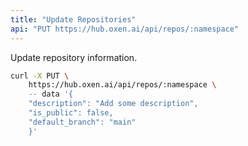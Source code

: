 ```yaml
---
title: "Update Repositories"
api: "PUT https://hub.oxen.ai/api/repos/:namespace"
---
```


Update repository information.

```bash
curl -X PUT \
    https://hub.oxen.ai/api/repos/:namespace \
    -- data '{
    "description": "Add some description",
    "is_public": false,
    "default_branch": "main"
    }'
```